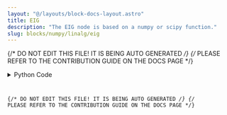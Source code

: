 ```yaml
---
layout: "@/layouts/block-docs-layout.astro"
title: EIG
description: "The EIG node is based on a numpy or scipy function."
slug: blocks/numpy/linalg/eig
---
```


{/* DO NOT EDIT THIS FILE! IT IS BEING AUTO GENERATED */}
{/* PLEASE REFER TO THE CONTRIBUTION GUIDE ON THE DOCS PAGE */}


<PythonDocsDisplay docstring={docstring} />
<details>
<summary>Python Code</summary>



<Code code={pythonCode} lang="py" wrap theme="dracula" />

[Find this Flojoy Block on GitHub](https://github.com/flojoy-ai/blocks/blob/main/blocks/NUMPY/LINALG/EIG/EIG.py)

</details>

{/* DO NOT EDIT THIS FILE! IT IS BEING AUTO GENERATED */}
{/* PLEASE REFER TO THE CONTRIBUTION GUIDE ON THE DOCS PAGE */}
